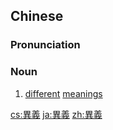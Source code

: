 {{also|异义}}
==Chinese==
{{zh-forms|s=异义}}

===Pronunciation===
{{zh-pron
|m=yìyì
|c=ji6 ji6
|cat=n
}}

===Noun===
{{zh-noun}}

# [[different]] [[meaning]]s {{gloss|of a character, word, etc.}}

[[cs:異義]]
[[ja:異義]]
[[zh:異義]]